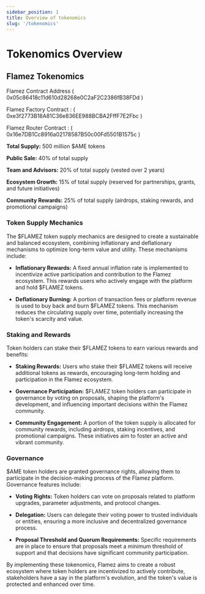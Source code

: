 ---
sidebar_position: 1
title: Overview of tokenomics
slug: '/tokenomics'
---

# Tokenomics Overview

## Flamez Tokenomics

Flamez Contract Address ( 0x05c86418c11d610d28268e0C2aF2C2386fB38FDd )

Flamez Factory Contract : ( 0xe3f2773B18A81C36e836EE988BCBA2FffF7E2Fbc )

Flamez Router Contract : ( 0x16e7DB1Cc8916a02178587B50c00Fd5501B1575c )

**Total Supply:** 500 million $AME tokens

**Public Sale:** 40% of total supply

**Team and Advisors:** 20% of total supply (vested over 2 years)

**Ecosystem Growth:** 15% of total supply (reserved for partnerships, grants, and future initiatives)

**Community Rewards:** 25% of total supply (airdrops, staking rewards, and promotional campaigns)

### Token Supply Mechanics

The $FLAMEZ token supply mechanics are designed to create a sustainable and balanced ecosystem, combining inflationary and deflationary mechanisms to optimize long-term value and utility. These mechanisms include:

- **Inflationary Rewards:** A fixed annual inflation rate is implemented to incentivize active participation and contribution to the Flamez ecosystem. This rewards users who actively engage with the platform and hold $FLAMEZ tokens.

- **Deflationary Burning:** A portion of transaction fees or platform revenue is used to buy back and burn $FLAMEZ tokens. This mechanism reduces the circulating supply over time, potentially increasing the token's scarcity and value.

### Staking and Rewards

Token holders can stake their $FLAMEZ tokens to earn various rewards and benefits:

- **Staking Rewards:** Users who stake their $FLAMEZ tokens will receive additional tokens as rewards, encouraging long-term holding and participation in the Flamez ecosystem.

- **Governance Participation:** $FLAMEZ token holders can participate in governance by voting on proposals, shaping the platform's development, and influencing important decisions within the Flamez community.

- **Community Engagement:** A portion of the token supply is allocated for community rewards, including airdrops, staking incentives, and promotional campaigns. These initiatives aim to foster an active and vibrant community.

### Governance

$AME token holders are granted governance rights, allowing them to participate in the decision-making process of the Flamez platform. Governance features include:

- **Voting Rights:** Token holders can vote on proposals related to platform upgrades, parameter adjustments, and protocol changes.

- **Delegation:** Users can delegate their voting power to trusted individuals or entities, ensuring a more inclusive and decentralized governance process.

- **Proposal Threshold and Quorum Requirements:** Specific requirements are in place to ensure that proposals meet a minimum threshold of support and that decisions have significant community participation.

By implementing these tokenomics, Flamez aims to create a robust ecosystem where token holders are incentivized to actively contribute, stakeholders have a say in the platform's evolution, and the token's value is protected and enhanced over time.

